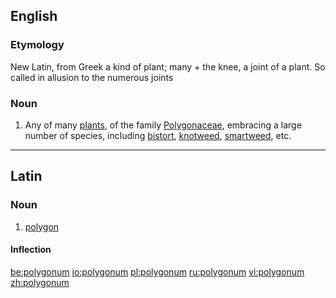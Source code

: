 {{also|Polygonum}}
==English==

===Etymology===
New Latin, from Greek a kind of plant; many + the knee, a joint of a plant. So called in allusion to the numerous joints

===Noun===
{{en-noun}}

# {{context|botany|lang=en}} Any of many [[plant]]s, of the family [[Polygonaceae]], embracing a large number of species, including [[bistort]], [[knotweed]], [[smartweed]], etc.

----
==Latin==

===Noun===
{{la-noun|polygōnum|polygoni|polygōnī|n|second}}

# {{context|mathematics|lang=la}} [[polygon]]

====Inflection====
{{la-decl-2nd-N|polygōn}}

[[be:polygonum]]
[[io:polygonum]]
[[pl:polygonum]]
[[ru:polygonum]]
[[vi:polygonum]]
[[zh:polygonum]]